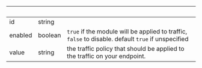 
| &nbsp;  | &nbsp;  | &nbsp;                                                                                             |
| ------- | ------- | -------------------------------------------------------------------------------------------------- |
| id      | string  |                                                                                                    |
| enabled | boolean | `true` if the module will be applied to traffic, `false` to disable. default `true` if unspecified |
| value   | string  | the traffic policy that should be applied to the traffic on your endpoint.                         |

